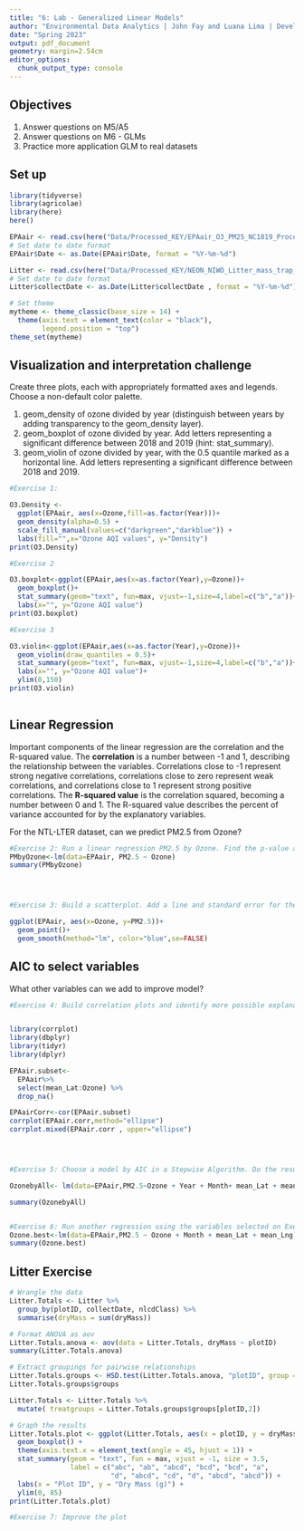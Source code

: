 ```yaml
---
title: "6: Lab - Generalized Linear Models"
author: "Environmental Data Analytics | John Fay and Luana Lima | Developed by Kateri Salk"
date: "Spring 2023"
output: pdf_document
geometry: margin=2.54cm
editor_options: 
  chunk_output_type: console
---
```


## Objectives
1. Answer questions on M5/A5
2. Answer questions on M6 - GLMs
3. Practice more application GLM to real datasets


## Set up
```r
library(tidyverse)
library(agricolae)   
library(here)
here()

EPAair <- read.csv(here("Data/Processed_KEY/EPAair_O3_PM25_NC1819_Processed.csv"), stringsAsFactors = TRUE)
# Set date to date format
EPAair$Date <- as.Date(EPAair$Date, format = "%Y-%m-%d")

Litter <- read.csv(here("Data/Processed_KEY/NEON_NIWO_Litter_mass_trap_Processed.csv"), stringsAsFactors = TRUE)
# Set date to date format
Litter$collectDate <- as.Date(Litter$collectDate , format = "%Y-%m-%d")

# Set theme
mytheme <- theme_classic(base_size = 14) +
  theme(axis.text = element_text(color = "black"), 
        legend.position = "top")
theme_set(mytheme)
```



## Visualization and interpretation challenge

Create three plots, each with appropriately formatted axes and legends. Choose a non-default color palette.

1. geom_density of ozone divided by year (distinguish between years by adding transparency to the geom_density layer).
2. geom_boxplot of ozone divided by year. Add letters representing a significant difference between 2018 and 2019 (hint: stat_summary). 
3. geom_violin of ozone divided by year, with the 0.5 quantile marked as a horizontal line. Add letters representing a significant difference between 2018 and 2019. 

```r
#Exercise 1:

O3.Density <-
  ggplot(EPAair, aes(x=Ozone,fill=as.factor(Year)))+
  geom_density(alpha=0.5) +
  scale_fill_manual(values=c("darkgreen","darkblue")) +
  labs(fill="",x="Ozone AQI values", y="Density")
print(O3.Density)

#Exercise 2

O3.boxplot<-ggplot(EPAair,aes(x=as.factor(Year),y=Ozone))+
  geom_boxplot()+
  stat_summary(geom="text", fun=max, vjust=-1,size=4,label=c("b","a"))+
  labs(x="", y="Ozone AQI value")
print(O3.boxplot)

#Exercise 3

O3.violin<-ggplot(EPAair,aes(x=as.factor(Year),y=Ozone))+
  geom_violin(draw_quantiles = 0.5)+
  stat_summary(geom="text", fun=max, vjust=-1,size=4,label=c("b","a"))+
  labs(x="", y="Ozone AQI value")+
  ylim(0,150)
print(O3.violin)
  
```

## Linear Regression

Important components of the linear regression are the correlation and the R-squared value. The **correlation** is a number between -1 and 1, describing the relationship between the variables. Correlations close to -1 represent strong negative correlations, correlations close to zero represent weak correlations, and correlations close to 1 represent strong positive correlations. The **R-squared value** is the correlation squared, becoming a number between 0 and 1. The R-squared value describes the percent of variance accounted for by the explanatory variables. 

For the NTL-LTER dataset, can we predict PM2.5 from Ozone?

```r

#Exercise 2: Run a linear regression PM2.5 by Ozone. Find the p-value and R-squared value. 
PMbyOzone<-lm(data=EPAair, PM2.5 ~ Ozone)
summary(PMbyOzone)




#Exercise 3: Build a scatterplot. Add a line and standard error for the linear regression. Add the regression equation to the plot

ggplot(EPAair, aes(x=Ozone, y=PM2.5))+
  geom_point()+
  geom_smooth(method="lm", color="blue",se=FALSE)

```


## AIC to select variables

What other variables can we add to improve model?

```r

#Exercise 4: Build correlation plots and identify more possible explanatory variables to add to the regression.


library(corrplot)
library(dbplyr)
library(tidyr)
library(dplyr)

EPAair.subset<-
  EPAair%>%
  select(mean_Lat:Ozone) %>%
  drop_na()

EPAairCorr<-cor(EPAair.subset)
corrplot(EPAair.corr,method="ellipse")
corrplot.mixed(EPAair.corr , upper="ellipse")




#Exercise 5: Choose a model by AIC in a Stepwise Algorithm. Do the results from AIC match the variables you selected on Exercise 4?

OzonebyAll<- lm(data=EPAair,PM2.5~Ozone + Year + Month+ mean_Lat + mean_Lng)

summary(OzonebyAll)


#Exercise 6: Run another regression using the variables selected on Exercise 6. Compare r-squared value with the one from Exercise 2. 
Ozone.best<-lm(data=EPAair,PM2.5 ~ Ozone + Month + mean_Lat + mean_Lng)
summary(Ozone.best)
```



## Litter Exercise

```r
# Wrangle the data
Litter.Totals <- Litter %>%
  group_by(plotID, collectDate, nlcdClass) %>%
  summarise(dryMass = sum(dryMass))

# Format ANOVA as aov
Litter.Totals.anova <- aov(data = Litter.Totals, dryMass ~ plotID)
summary(Litter.Totals.anova)

# Extract groupings for pairwise relationships
Litter.Totals.groups <- HSD.test(Litter.Totals.anova, "plotID", group = TRUE)
Litter.Totals.groups$groups

Litter.Totals <- Litter.Totals %>%
  mutate( treatgroups = Litter.Totals.groups$groups[plotID,2])

# Graph the results
Litter.Totals.plot <- ggplot(Litter.Totals, aes(x = plotID, y = dryMass)) +
  geom_boxplot() +
  theme(axis.text.x = element_text(angle = 45, hjust = 1)) +
  stat_summary(geom = "text", fun = max, vjust = -1, size = 3.5,
               label = c("abc", "ab", "abcd", "bcd", "bcd", "a", 
                         "d", "abcd", "cd", "d", "abcd", "abcd")) +
  labs(x = "Plot ID", y = "Dry Mass (g)") +
  ylim(0, 85)
print(Litter.Totals.plot)

```

```r
#Exercise 7: Improve the plot


```
